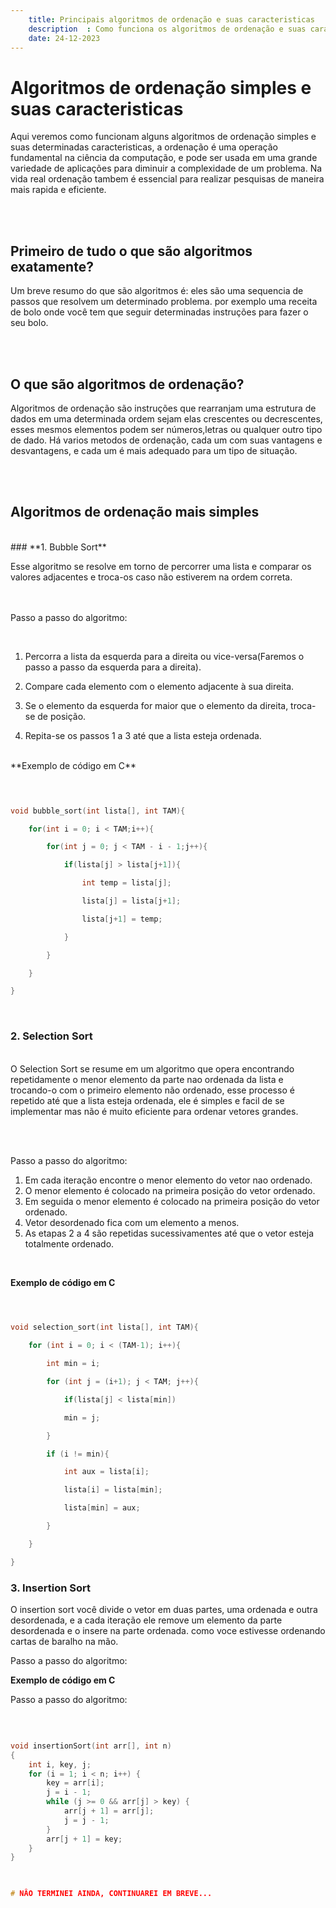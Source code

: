 ```yaml
---
    title: Principais algoritmos de ordenação e suas caracteristicas
    description  : Como funciona os algoritmos de ordenação e suas caracteristicas
    date: 24-12-2023
---
```


# Algoritmos de ordenação simples e suas caracteristicas

Aqui veremos como funcionam alguns algoritmos de ordenação simples e suas determinadas caracteristicas, 
a ordenação é uma operação fundamental na ciência da computação, e pode ser usada em uma grande variedade de aplicações para diminuir a complexidade de um problema.
Na vida real ordenação tambem é essencial para realizar pesquisas de maneira mais rapida e eficiente.

  
  
<br/><br/>
## **Primeiro de tudo o que são algoritmos exatamente?**
Um breve resumo do que são algoritmos é: eles são uma sequencia de passos que resolvem um determinado problema.
por exemplo uma receita de bolo onde você tem que seguir determinadas instruções para fazer o seu bolo.

  
<br/><br/>
## **O que são algoritmos de ordenação?**

Algoritmos de ordenação são instruções que rearranjam uma estrutura de dados em uma determinada ordem sejam elas crescentes ou decrescentes,
esses mesmos elementos podem ser números,letras ou qualquer outro tipo de dado.
Há varios metodos de ordenação, cada um com suas vantagens e desvantagens, e cada um é mais adequado para um tipo de situação.

<br/><br/>
## **Algoritmos de ordenação mais simples**

  
<br/>
### **1. Bubble Sort**

Esse algoritmo se resolve em torno de percorrer uma lista e comparar os valores adjacentes e troca-os caso não estiverem na ordem correta.

  
<br/><br/>
Passo a passo do algoritmo:

<br/>

1. Percorra a lista da esquerda para a direita ou vice-versa(Faremos o passo a passo da esquerda para a direita).

2. Compare cada elemento com o elemento adjacente à sua direita.

3. Se o elemento da esquerda for maior que o elemento da direita, troca-se de posição.

4. Repita-se os passos 1 a 3 até que a lista esteja ordenada.

  
<br/>
**Exemplo de código em C**

```c

  

void bubble_sort(int lista[], int TAM){

    for(int i = 0; i < TAM;i++){

        for(int j = 0; j < TAM - i - 1;j++){

            if(lista[j] > lista[j+1]){

                int temp = lista[j];

                lista[j] = lista[j+1];

                lista[j+1] = temp;

            }

        }

    }

}

```

<br/>  

### **2. Selection Sort**
<br/>
O Selection Sort se resume em um algoritmo que opera encontrando repetidamente o menor elemento da parte nao ordenada da lista
e trocando-o com o primeiro elemento não ordenado, esse processo é repetido até que a lista esteja ordenada,
ele é simples e facil de se implementar mas não é muito eficiente para ordenar vetores grandes.

<br/><br/>

Passo a passo do algoritmo:
<br/>
  

1. Em cada iteração encontre o menor elemento do vetor nao ordenado.
2. O menor elemento é colocado na primeira posição do vetor ordenado.
3. Em seguida o menor elemento é colocado na primeira posição do vetor ordenado.
4. Vetor desordenado fica com um elemento a menos.
5. As etapas 2 a 4 são repetidas sucessivamentes até que o vetor esteja totalmente ordenado.

<br/>

**Exemplo de código em C**

```c

  

void selection_sort(int lista[], int TAM){

    for (int i = 0; i < (TAM-1); i++){

        int min = i;

        for (int j = (i+1); j < TAM; j++){

            if(lista[j] < lista[min])

            min = j;

        }

        if (i != min){

            int aux = lista[i];

            lista[i] = lista[min];

            lista[min] = aux;

        }

    }

}

```

  

### **3. Insertion Sort**

O insertion sort você divide  o vetor em duas partes, uma ordenada e outra desordenada, e a cada iteração ele remove um elemento da parte desordenada e o insere na parte ordenada.
    como voce estivesse ordenando cartas de baralho na mão.

Passo a passo do algoritmo:

**Exemplo de código em C**
<br/>
  

Passo a passo do algoritmo:

<br/>

```c

void insertionSort(int arr[], int n)
{
    int i, key, j;
    for (i = 1; i < n; i++) {
        key = arr[i];
        j = i - 1;
        while (j >= 0 && arr[j] > key) {
            arr[j + 1] = arr[j];
            j = j - 1;
        }
        arr[j + 1] = key;
    }
}
 


# NÂO TERMINEI AINDA, CONTINUAREI EM BREVE...